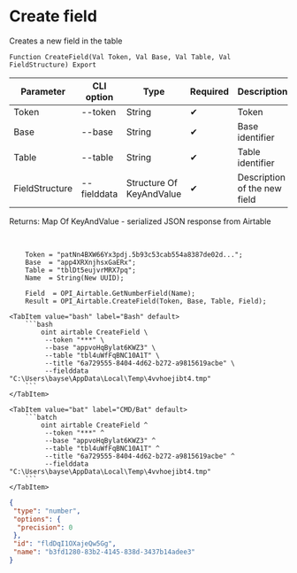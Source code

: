 ﻿---
sidebar_position: 1
description: Create field and other functions to work with Airtable in the Open Integration Package, a free open-source integration library for 1C:Enterprise 8, OneScript and CLI
keywords: [1C, 1С, 1С:Enterprise, 1С:Enterprise 8.3, API, Integration, Services, Exchange, OneScript, CLI, Airtable]
---


# Create field
 Creates a new field in the table



`Function CreateField(Val Token, Val Base, Val Table, Val FieldStructure) Export`

  | Parameter | CLI option | Type | Required | Description |
  |-|-|-|-|-|
  | Token | --token | String | &#x2714; | Token |
  | Base | --base | String | &#x2714; | Base identifier |
  | Table | --table | String | &#x2714; | Table identifier |
  | FieldStructure | --fielddata | Structure Of KeyAndValue | &#x2714; | Description of the new field |

  
  Returns:  Map Of KeyAndValue - serialized JSON response from Airtable

<br/>




```bsl title="1C:Enterprise/OneScript code example"
    Token = "patNn4BXW66Yx3pdj.5b93c53cab554a8387de02d...";
    Base  = "app4XRXnjhsxGaERx";
    Table = "tblDt5eujvrMRX7pq";
    Name  = String(New UUID);

    Field  = OPI_Airtable.GetNumberField(Name);
    Result = OPI_Airtable.CreateField(Token, Base, Table, Field);
```
 

 <Tabs>
  
    <TabItem value="bash" label="Bash" default>
        ```bash
            oint airtable CreateField \
             --token "***" \
             --base "appvoHqBylat6KWZ3" \
             --table "tbl4uWfFqBNC10A1T" \
             --title "6a729555-8404-4d62-b272-a9815619acbe" \
             --fielddata "C:\Users\bayse\AppData\Local\Temp\4vvhoejibt4.tmp"
        ```
    </TabItem>
  
    <TabItem value="bat" label="CMD/Bat" default>
        ```batch
            oint airtable CreateField ^
             --token "***" ^
             --base "appvoHqBylat6KWZ3" ^
             --table "tbl4uWfFqBNC10A1T" ^
             --title "6a729555-8404-4d62-b272-a9815619acbe" ^
             --fielddata "C:\Users\bayse\AppData\Local\Temp\4vvhoejibt4.tmp"
        ```
    </TabItem>
</Tabs>


```json title="Result"
{
 "type": "number",
 "options": {
  "precision": 0
 },
 "id": "fldDqI1OXajeQw5Gg",
 "name": "b3fd1280-83b2-4145-838d-3437b14adee3"
}
```
